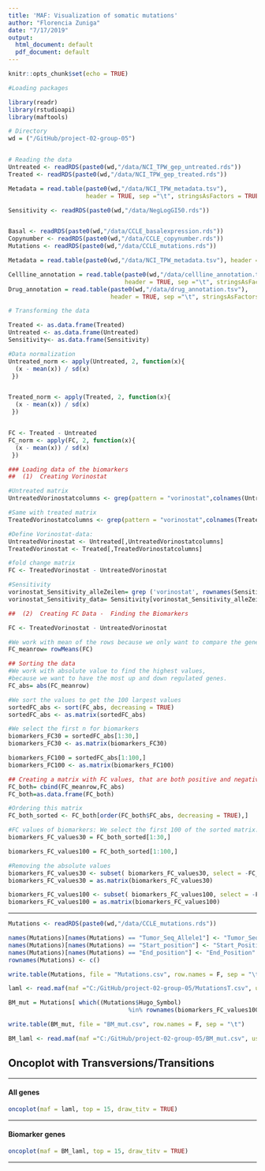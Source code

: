 ```yaml
---
title: 'MAF: Visualization of somatic mutations'
author: "Florencia Zuniga"
date: "7/17/2019"
output:
  html_document: default
  pdf_document: default
---
```


```r
knitr::opts_chunk$set(echo = TRUE)
```







```r
#Loading packages

library(readr)
library(rstudioapi)
library(maftools)

# Directory
wd = ("/GitHub/project-02-group-05")


# Reading the data
Untreated <- readRDS(paste0(wd,"/data/NCI_TPW_gep_untreated.rds"))
Treated <- readRDS(paste0(wd,"/data/NCI_TPW_gep_treated.rds"))

Metadata = read.table(paste0(wd,"/data/NCI_TPW_metadata.tsv"), 
                      header = TRUE, sep ="\t", stringsAsFactors = TRUE)

Sensitivity <- readRDS(paste0(wd,"/data/NegLogGI50.rds"))


Basal <- readRDS(paste0(wd,"/data/CCLE_basalexpression.rds"))
Copynumber <- readRDS(paste0(wd,"/data/CCLE_copynumber.rds"))
Mutations <- readRDS(paste0(wd,"/data/CCLE_mutations.rds"))

Metadata = read.table(paste0(wd,"/data/NCI_TPW_metadata.tsv"), header = TRUE, sep ="\t", stringsAsFactors = TRUE)

Cellline_annotation = read.table(paste0(wd,"/data/cellline_annotation.tsv"), 
                                 header = TRUE, sep ="\t", stringsAsFactors = TRUE)
Drug_annotation = read.table(paste0(wd,"/data/drug_annotation.tsv"), 
                             header = TRUE, sep ="\t", stringsAsFactors = TRUE)

# Transforming the data

Treated <- as.data.frame(Treated)
Untreated <- as.data.frame(Untreated)
Sensitivity<- as.data.frame(Sensitivity)

#Data normalization
Untreated_norm <- apply(Untreated, 2, function(x){
  (x - mean(x)) / sd(x)
 })


Treated_norm <- apply(Treated, 2, function(x){
  (x - mean(x)) / sd(x)
 })


FC <- Treated - Untreated
FC_norm <- apply(FC, 2, function(x){
  (x - mean(x)) / sd(x)
 })
```


```r
### Loading data of the biomarkers                                                                                                    
##  (1)  Creating Vorinostat

#Untreated matrix
UntreatedVorinostatcolumns <- grep(pattern = "vorinostat",colnames(Untreated))

#Same with treated matrix
TreatedVorinostatcolumns <- grep(pattern = "vorinostat",colnames(Treated))

#Define Vorinostat-data: 
UntreatedVorinostat <- Untreated[,UntreatedVorinostatcolumns]
TreatedVorinostat <- Treated[,TreatedVorinostatcolumns]

#fold change matrix 
FC <- TreatedVorinostat - UntreatedVorinostat

#Sensitivity 
vorinostat_Sensitivity_alleZeilen= grep ('vorinostat', rownames(Sensitivity))
vorinostat_Sensitivity_data= Sensitivity[vorinostat_Sensitivity_alleZeilen,]

##  (2)  Creating FC Data -  Finding the Biomarkers

FC <- TreatedVorinostat - UntreatedVorinostat

#We work with mean of the rows because we only want to compare the genes 
FC_meanrow= rowMeans(FC)

## Sorting the data 
#We work with absolute value to find the highest values, 
#because we want to have the most up and down regulated genes.
FC_abs= abs(FC_meanrow)

#We sort the values to get the 100 largest values 
sortedFC_abs <- sort(FC_abs, decreasing = TRUE)
sortedFC_abs <- as.matrix(sortedFC_abs)

#We select the first n for biomarkers 
biomarkers_FC30 = sortedFC_abs[1:30,]
biomarkers_FC30 <- as.matrix(biomarkers_FC30)

biomarkers_FC100 = sortedFC_abs[1:100,]
biomarkers_FC100 <- as.matrix(biomarkers_FC100)

## Creating a matrix with FC values, that are both positive and negative 
FC_both= cbind(FC_meanrow,FC_abs)
FC_both=as.data.frame(FC_both)

#Ordering this matrix 
FC_both_sorted <- FC_both[order(FC_both$FC_abs, decreasing = TRUE),]

#FC values of biomarkers: We select the first 100 of the sorted matrix. 
biomarkers_FC_values30 = FC_both_sorted[1:30,]

biomarkers_FC_values100 = FC_both_sorted[1:100,]

#Removing the absolute values
biomarkers_FC_values30 <- subset( biomarkers_FC_values30, select = -FC_abs)
biomarkers_FC_values30 = as.matrix(biomarkers_FC_values30)

biomarkers_FC_values100 <- subset( biomarkers_FC_values100, select = -FC_abs)
biomarkers_FC_values100 = as.matrix(biomarkers_FC_values100)

```



***
```r
Mutations <- readRDS(paste0(wd,"/data/CCLE_mutations.rds"))

names(Mutations)[names(Mutations) == "Tumor_Seq_Allele1"] <- "Tumor_Seq_Allele2"
names(Mutations)[names(Mutations) == "Start_position"] <- "Start_Position"
names(Mutations)[names(Mutations) == "End_position"] <- "End_Position"
rownames(Mutations) <- c()
```



```r
write.table(Mutations, file = "Mutations.csv", row.names = F, sep = "\t")

laml <- read.maf(maf ="C:/GitHub/project-02-group-05/MutationsT.csv", useAll = T, verbose = T)
```


```r
BM_mut = Mutations[ which((Mutations$Hugo_Symbol) 
                                  %in% rownames(biomarkers_FC_values100)), ]

write.table(BM_mut, file = "BM_mut.csv", row.names = F, sep = "\t")

BM_laml <- read.maf(maf ="C:/GitHub/project-02-group-05/BM_mut.csv", useAll = T, verbose = T)
```


## Oncoplot with Transversions/Transitions
<p>
***
#### **All genes**
<p>
<p>
```r
oncoplot(maf = laml, top = 15, draw_titv = TRUE)

```
<p>
<p>
***
#### **Biomarker genes**
<p>
<p>
```r
oncoplot(maf = BM_laml, top = 15, draw_titv = TRUE)

```


<p>
***
